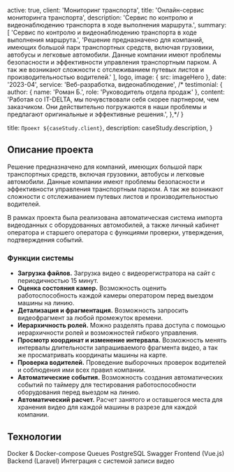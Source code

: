 
  active: true,
  client: 'Мониторинг транспорта',
  title: 'Онлайн-сервис мониторинга транспорта',
  description:
    'Сервис по контролю и видеонаблюдению транспорта в ходе выполнения маршрута.',
  summary: [
    'Сервис по контролю и видеонаблюдению транспорта в ходе выполнения маршрута.',
    'Решение предназначено для компаний, имеющих большой парк транспортных средств, включая грузовики, автобусы и легковые автомобили. Данные компании имеют проблемы безопасности и эффективности управления транспортным парком. А так же возникают сложности с отслеживанием путевых листов и производительностью водителей.'
  ],
  logo,
  image: { src: imageHero },
  date: '2023-04',
  service: 'Веб-разработка, видеонаблюдение',
/*  testimonial: {
    author: { name: 'Роман Б.', role: 'Руководитель отдела продаж' },
    content:
      'Работая со IT-DELTA, мы почувствовали себя скорее партнером, чем заказчиком. Они действительно погружаются в наши проблемы и предлагают оригинальные и эффективные решения.',
  },*/
}

  title: `Проект ${caseStudy.client}`,
  description: caseStudy.description,
}

## Описание проекта

Решение предназначено для компаний, имеющих большой парк транспортных средств, включая грузовики, автобусы и легковые автомобили.
Данные компании имеют проблемы безопасности и эффективности управления транспортным парком.
А так же возникают сложности с отслеживанием путевых листов и производительностью водителей.

В рамках проекта была реализована автоматическая система импорта видеоданных с оборудованных автомобилей,
а также личный кабинет оператора и старшего оператора с функциями проверки, утверждения, подтверждения событий.

### Функции системы

* **Загрузка файлов.** Загрузка видео с видеорегистратора на сайт с периодичностью 15 минут.
* **Оценка состояния камер.** Возможность оценить работоспособность каждой камеры оператором перед выездом машины на линию.
* **Детализация и фрагментация.** Возможность запросить видеофрагмент за любой промежуток времени.
* **Иерархичность ролей.** Можно разделять права доступа с помощью иерархичности ролей и возможностей гибкого управления.
* **Просмотр координат и изменение интервала.** Возможность менять интервалы длительности запрашиваемого фрагмента видео, а так же просматривать координаты машины на карте.
* **Проверка водителей.** Проведение выборочных проверок водителей и соблюдения ими всех правил компании.
* **Автоматические события.** Возможность создания автоматических событий по таймеру для тестирования работоспособности оборудования перед выездом на линию.
* **Автоматический расчет.** Расчет занятого и оставшегося места для хранения видео для каждой машины в разрезе для каждой компании.

## Технологии

<TagList>
    <TagListItem>Docker & Docker-compose</TagListItem>
    <TagListItem>Queues</TagListItem>
    <TagListItem>PostgreSQL</TagListItem>
    <TagListItem>Swagger</TagListItem>
    <TagListItem>Frontend (Vue.js)</TagListItem>
    <TagListItem>Backend (Laravel)</TagListItem>
    <TagListItem>Интеграция с системой записи видео</TagListItem>
</TagList>

[comment]: <> (<Blockquote)

[comment]: <> (  author={{ name: 'Роман Б.', role: 'Руководитель отдела продаж' }})

[comment]: <> (  image={{ src: imageTobenS }})

[comment]: <> (>)

[comment]: <> (  Работая со IT-DELTA, мы почувствовали себя скорее партнером, чем заказчиком. )

[comment]: <> (  Они действительно погружаются в наши проблемы и )

[comment]: <> (  предлагают оригинальные и эффективные решения.)

[comment]: <> (</Blockquote>)

[comment]: <> (<StatList>)

[comment]: <> (<StatListItem value="25%" label="Less traffic" />)

[comment]: <> (<StatListItem value="10x" label="Page load times" />)

[comment]: <> (<StatListItem value="15%" label="Higher infra costs" />)

[comment]: <> (<StatListItem value="$1.2M" label="Legal fees" />)

[comment]: <> (</StatList>)
